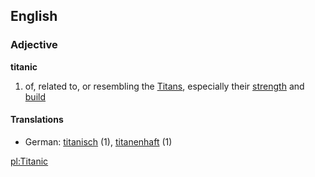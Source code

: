 ==English==
===Adjective===
'''titanic'''
# of, related to, or resembling the [[Titan]]s, especially their [[strength]] and [[build]]
====Translations====
*German: [[titanisch]] (1), [[titanenhaft]] (1)

[[pl:Titanic]]